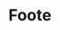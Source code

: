 
# Foote

<ProjectDetails
  region="Westerlands"
  house="House Foote"
  type="Castle"
  status="Abandoned"
  warp="/warp foote"
  projectLead="Batelgause"
  dateStarted="February 28, 2022"
  dateCompleted="Invalid Date"
/>
